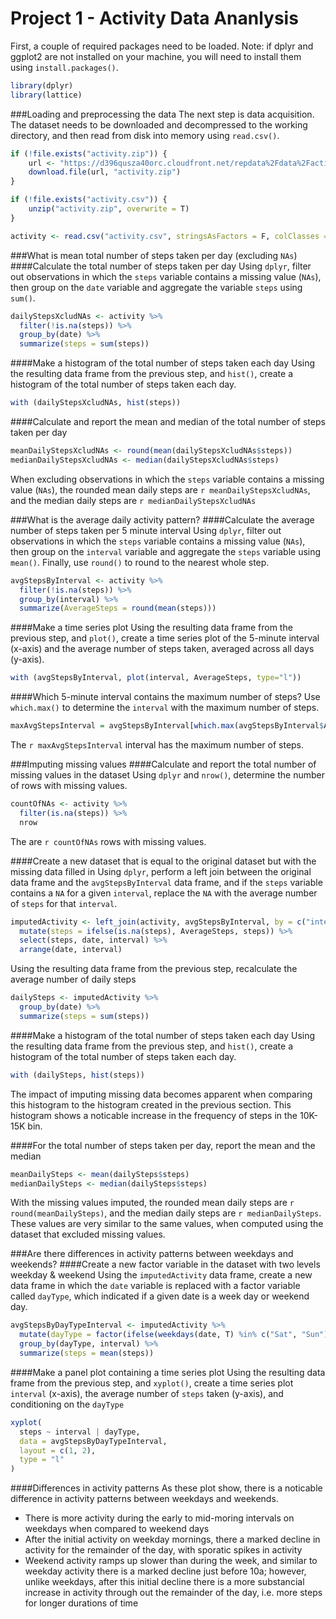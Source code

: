 Project 1 - Activity Data Ananlysis
=====================================

First, a couple of required packages need to be loaded. Note: if dplyr and ggplot2 are not installed on your machine, you will need to install them using `install.packages()`.
```r
library(dplyr)
library(lattice)
```

###Loading and preprocessing the data
The next step is data acquisition. The dataset needs to be downloaded and decompressed to the working directory, and then read from disk into memory using `read.csv()`.
```r
if (!file.exists("activity.zip")) {
    url <- "https://d396qusza40orc.cloudfront.net/repdata%2Fdata%2Factivity.zip"
    download.file(url, "activity.zip")
}

if (!file.exists("activity.csv")) {
    unzip("activity.zip", overwrite = T)
}

activity <- read.csv("activity.csv", stringsAsFactors = F, colClasses = c("integer", "Date", "integer"))
```

###What is mean total number of steps taken per day (excluding `NAs`)
####Calculate the total number of steps taken per day
Using `dplyr`, filter out observations in which the `steps` variable contains a missing value (`NAs`), then group on the `date` variable and aggregate the variable `steps` using `sum()`.
```r
dailyStepsXcludNAs <- activity %>% 
  filter(!is.na(steps)) %>% 
  group_by(date) %>% 
  summarize(steps = sum(steps))
```

####Make a histogram of the total number of steps taken each day
Using the resulting data frame from the previous step, and `hist()`, create a histogram of the total number of steps taken each day.
```r
with (dailyStepsXcludNAs, hist(steps))
```

####Calculate and report the mean and median of the total number of steps taken per day
```r
meanDailyStepsXcludNAs <- round(mean(dailyStepsXcludNAs$steps))
medianDailyStepsXcludNAs <- median(dailyStepsXcludNAs$steps)
```
When excluding observations in which the `steps` variable contains a missing value (`NAs`), the rounded mean daily steps are `r meanDailyStepsXcludNAs`, and the median daily steps are `r medianDailyStepsXcludNAs`

###What is the average daily activity pattern?
####Calculate the average number of steps taken per 5 minute interval
Using `dplyr`, filter out observations in which the `steps` variable contains a missing value (`NAs`), then group on the `interval` variable and aggregate the `steps` variable using `mean()`.  Finally, use `round()` to round to the nearest whole step.
```r
avgStepsByInterval <- activity %>% 
  filter(!is.na(steps)) %>% 
  group_by(interval) %>% 
  summarize(AverageSteps = round(mean(steps)))
```

####Make a time series plot
Using the resulting data frame from the previous step, and `plot()`, create a time series plot of the 5-minute interval (x-axis) and the average number of steps taken, averaged across all days (y-axis).
```r
with (avgStepsByInterval, plot(interval, AverageSteps, type="l"))
```

####Which 5-minute interval contains the maximum number of steps?
Use `which.max()` to determine the `interval` with the maximum number of steps.
```r
maxAvgStepsInterval = avgStepsByInterval[which.max(avgStepsByInterval$AverageSteps), ]$interval
```
The `r maxAvgStepsInterval` interval has the maximum number of steps.

###Imputing missing values
####Calculate and report the total number of missing values in the dataset
Using `dplyr` and `nrow()`, determine the number of rows with missing values.
```r
countOfNAs <- activity %>% 
  filter(is.na(steps)) %>% 
  nrow
```
The are `r countOfNAs` rows with missing values.

####Create a new dataset that is equal to the original dataset but with the missing data filled in
Using `dplyr`, perform a left join between the original data frame and the `avgStepsByInterval` data frame, and if the `steps` variable contains a `NA` for a given `interval`, replace the `NA` with the average number of `steps` for that `interval`.
```r
imputedActivity <- left_join(activity, avgStepsByInterval, by = c("interval" = "interval")) %>%
  mutate(steps = ifelse(is.na(steps), AverageSteps, steps)) %>% 
  select(steps, date, interval) %>% 
  arrange(date, interval)
```

Using the resulting data frame from the previous step, recalculate the average number of daily steps
```r
dailySteps <- imputedActivity %>% 
  group_by(date) %>% 
  summarize(steps = sum(steps))
```

####Make a histogram of the total number of steps taken each day
Using the resulting data frame from the previous step, and `hist()`, create a histogram of the total number of steps taken each day.
```r
with (dailySteps, hist(steps))
```

The impact of imputing missing data becomes apparent when comparing this histogram to the histogram created in the previous section. This histogram shows a noticable increase in the frequency of steps in the 10K-15K bin.

####For the total number of steps taken per day, report the mean and the median
```r
meanDailySteps <- mean(dailySteps$steps)
medianDailySteps <- median(dailySteps$steps)
```
With the missing values imputed, the rounded mean daily steps are `r round(meanDailySteps)`, and the median daily steps are `r medianDailySteps`.  These values are very similar to the same values, when computed using the dataset that excluded missing values.

###Are there differences in activity patterns between weekdays and weekends?
####Create a new factor variable in the dataset with two levels weekday & weekend
Using the `imputedActivity` data frame, create a new data frame in which the `date` variable is replaced with a factor variable called `dayType`, which indicated if a given date is a week day or weekend day.
```r
avgStepsByDayTypeInterval <- imputedActivity %>% 
  mutate(dayType = factor(ifelse(weekdays(date, T) %in% c("Sat", "Sun"), "Weekend", "Weekday"))) %>% 
  group_by(dayType, interval) %>% 
  summarize(steps = mean(steps))
```

####Make a panel plot containing a time series plot
Using the resulting data frame from the previous step, and `xyplot()`, create a time series plot `interval` (x-axis), the average number of `steps` taken (y-axis), and conditioning on the `dayType`
```r
xyplot(
  steps ~ interval | dayType, 
  data = avgStepsByDayTypeInterval, 
  layout = c(1, 2), 
  type = "l"
)
```

####Differences in activity patterns
As these plot show, there is a noticable difference in activity patterns between weekdays and weekends.

* There is more activity during the early to mid-moring intervals on weekdays when compared to weekend days
* After the initial activity on weekday mornings, there a marked decline in activity for the remainder of the day, with sporatic spikes in activity
* Weekend activity ramps up slower than during the week, and similar to weekday activity there is a marked decline just before 10a; however, unlike weekdays, after this initial decline there is a more substancial increase in activity through out the remainder of the day, i.e. more steps for longer durations of time
